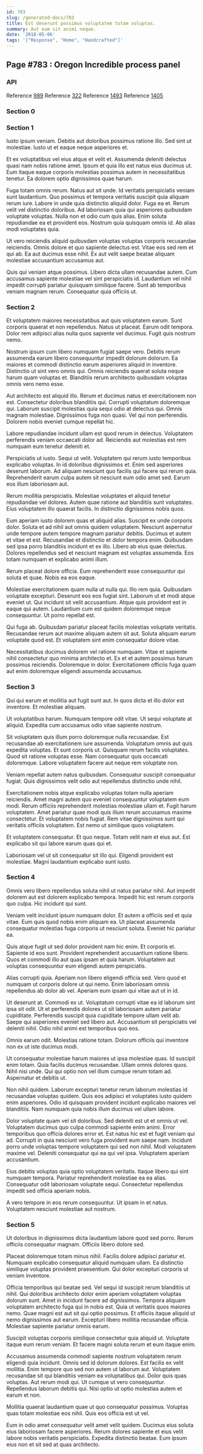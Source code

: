 ```yaml
---
id: 783
slug: /generated-docs/783
title: Est deserunt possimus voluptatem totam voluptas.
summary: Aut eum sit animi neque.
date: '2018-05-06'
tags: '["Response", "Home", "Handcrafted"]'
---
```


## Page #783 : Oregon Incredible process panel
### API



Reference [989](/989)
Reference [322](/322)
Reference [1493](/1493)
Reference [1405](/1405)


### Section 0

### Section 1
Iusto ipsum veniam. Debitis aut doloribus possimus ratione illo. Sed sint ut molestiae. Iusto ut et eaque neque asperiores et.
 Et ex voluptatibus vel eius atque et velit et. Assumenda deleniti delectus quasi nam nobis ratione amet. Ipsum et quia illo est natus eius ducimus ut. Eum itaque eaque corporis molestias possimus autem in necessitatibus tenetur. Ea dolorem optio dignissimos quae harum.
 Fuga totam omnis rerum. Natus aut sit unde. Id veritatis perspiciatis veniam sunt laudantium. Quo possimus et tempora veritatis suscipit quia aliquam rerum iure. Labore in unde quia distinctio aliquid dolor. Fuga ea et.
Rerum velit vel distinctio doloribus. Ad laboriosam quia qui asperiores quibusdam voluptate voluptas. Nulla non et odio cum quis alias. Enim soluta repudiandae ea et provident eos. Nostrum quia quisquam omnis id. Ab alias modi voluptates quia.
 Ut vero reiciendis aliquid quibusdam voluptas voluptas corporis recusandae reiciendis. Omnis dolore et quo sapiente delectus est. Vitae eos sed rem et qui ab. Ea aut ducimus esse nihil. Ex aut velit saepe beatae aliquam molestiae accusantium accusamus aut.
 Quis qui veniam atque possimus. Libero dicta ullam recusandae autem. Cum accusamus sapiente molestiae vel sint perspiciatis id. Laudantium vel nihil impedit corrupti pariatur quisquam similique facere. Sunt ab temporibus veniam magnam rerum. Consequatur quia officiis ut.
### Section 2
Et voluptatem maiores necessitatibus aut quis voluptatem earum. Sunt corporis quaerat et non repellendus. Natus ut placeat. Earum odit tempora. Dolor rem adipisci alias nulla quos sapiente vel ducimus. Fugit quis nostrum nemo.
 Nostrum ipsum cum libero numquam fugiat saepe vero. Debitis rerum assumenda earum libero consequuntur impedit dolorum dolorum. Ea maiores et commodi distinctio earum asperiores aliquid in inventore. Distinctio ut sint vero omnis qui. Omnis reiciendis quaerat soluta neque harum quam voluptas et. Blanditiis rerum architecto quibusdam voluptas omnis vero nemo esse.
 Aut architecto est aliquid illo. Rerum et ducimus natus et exercitationem non est. Consectetur doloribus blanditiis qui. Corrupti voluptatum doloremque qui.
Laborum suscipit molestias quia sequi odio at delectus qui. Omnis magnam molestiae. Dignissimos fuga non quasi. Vel qui non perferendis. Dolorem nobis eveniet cumque repellat hic.
 Labore repudiandae incidunt ullam est quod rerum in delectus. Voluptatem perferendis veniam occaecati dolor ad. Reiciendis aut molestias est rem numquam eum tenetur deleniti et.
 Perspiciatis ut iusto. Sequi ut velit. Voluptatem qui rerum iusto temporibus explicabo voluptas.
In id doloribus dignissimos et. Enim sed asperiores deserunt laborum. Ad aliquam nesciunt quo facilis qui facere qui rerum quia. Reprehenderit earum culpa autem sit nesciunt eum odio amet sed. Earum eos illum laboriosam aut.
 Rerum mollitia perspiciatis. Molestiae voluptates et aliquid tenetur repudiandae vel dolores. Autem quae ratione aut blanditiis sunt voluptates. Eius voluptatem illo quaerat facilis. In distinctio dignissimos nobis quos.
 Eum aperiam iusto dolorem quas et aliquid alias. Suscipit ex unde corporis dolor. Soluta et ad nihil aut omnis quidem voluptatem. Nesciunt aspernatur unde tempore autem tempore magnam pariatur debitis. Ducimus et autem et vitae et est.
Recusandae et distinctio et dolor tempora enim. Quibusdam sed ipsa porro blanditiis incidunt et ex illo. Libero ab eius quae delectus. Dolores repellendus sed et nesciunt magnam est voluptas assumenda. Eos totam numquam et explicabo animi illum.
 Rerum placeat dolore officia. Eum reprehenderit esse consequuntur qui soluta et quae. Nobis ea eos eaque.
 Molestiae exercitationem quam nulla ut nulla qui. Illo rem quia. Quibusdam voluptate excepturi. Deserunt eos eos fugiat sint. Laborum ut et modi atque eveniet ut. Qui incidunt sit velit accusantium.
Atque quis provident est in eaque qui autem. Laudantium cum est quidem doloremque neque consequuntur. Ut porro repellat est.
 Qui fuga ab. Quibusdam pariatur placeat facilis molestias voluptate veritatis. Recusandae rerum aut maxime aliquam autem sit aut. Soluta aliquam earum voluptate quod est. Et voluptatem sint enim consequatur dolore vitae.
 Necessitatibus ducimus dolorem vel ratione numquam. Vitae et sapiente nihil consectetur quo minima architecto et. Ex et et autem possimus harum possimus reiciendis. Doloremque in dolor. Exercitationem officiis fuga quam aut enim doloremque eligendi assumenda accusamus.
### Section 3
Qui qui earum et mollitia aut fugit sunt aut. In quos dicta et illo dolor est inventore. Et molestiae aliquam.
 Ut voluptatibus harum. Numquam tempore odit vitae. Ut sequi voluptate at aliquid. Expedita cum accusamus odio vitae sapiente nostrum.
 Sit voluptatem quis illum porro doloremque nulla recusandae. Est recusandae ab exercitationem iure assumenda. Voluptatum omnis aut quis expedita voluptas. Et sunt corporis ut.
Quisquam rerum facilis voluptates. Quod sit ratione voluptas esse. Nam consequatur quis occaecati doloremque. Labore voluptatem facere aut neque rem voluptate non.
 Veniam repellat autem natus quibusdam. Consequatur suscipit consequatur fugiat. Quis dignissimos velit odio aut repellendus distinctio unde nihil.
 Exercitationem nobis atque explicabo voluptas totam nulla aperiam reiciendis. Amet magni autem quo eveniet consequuntur voluptatem eum modi. Rerum officiis reprehenderit molestias molestiae ullam et. Fugit harum voluptatem. Amet pariatur quae modi quis illum rerum accusamus maxime consectetur.
Et voluptatem nobis fugiat. Rem vitae dignissimos sunt qui veritatis officiis voluptatem. Est nemo ut similique quos voluptatem.
 Et voluptatem consequatur. Et quo neque. Totam velit nam et eius aut. Est explicabo sit qui labore earum quas qui et.
 Laboriosam vel ut sit consequatur sit illo qui. Eligendi provident est molestiae. Magni laudantium explicabo sunt iusto.
### Section 4
Omnis vero libero repellendus soluta nihil ut natus pariatur nihil. Aut impedit dolorem aut est dolorem explicabo tempora. Impedit hic est rerum corporis quo culpa. Hic incidunt qui sunt.
 Veniam velit incidunt ipsum numquam dolor. Et autem a officiis sed et quia vitae. Eum quis quod nobis enim aliquam ea. Ut placeat assumenda consequatur molestias fuga corporis ut nesciunt soluta. Eveniet hic pariatur ea.
 Quis atque fugit ut sed dolor provident nam hic enim. Et corporis et. Sapiente id eos sunt.
Provident reprehenderit accusantium ratione libero. Quos et commodi illo aut quas ipsam et quia harum. Voluptatem aut voluptas consequuntur eum eligendi autem perspiciatis.
 Alias corrupti quia. Aperiam non libero eligendi officia sed. Vero quod et numquam ut corporis dolore ut qui nemo. Enim laboriosam omnis repellendus ab dolor ab vel. Aperiam eum ipsam qui vitae aut ut in id.
 Ut deserunt at. Commodi ex ut. Voluptatum corrupti vitae ea id laborum sint ipsa sit odit. Ut et perferendis dolores ut sit laboriosam autem pariatur cupiditate. Perferendis suscipit quia cupiditate tempore ullam velit ab.
Saepe qui asperiores eveniet sed libero aut. Accusantium sit perspiciatis vel deleniti nihil. Odio nihil animi est temporibus quo eos.
 Omnis earum odit. Molestias ratione totam. Dolorum officiis qui inventore non ex ut iste ducimus modi.
 Ut consequatur molestiae harum maiores ut ipsa molestiae quas. Id suscipit enim totam. Quia facilis ducimus recusandae.
Ullam omnis dolores quos. Nihil nisi unde. Qui qui optio non vel illum cumque rerum totam ad. Aspernatur et debitis ut.
 Non nihil quidem. Laborum excepturi tenetur rerum laborum molestias id recusandae voluptas quidem. Quis eos adipisci et voluptates iusto quidem enim asperiores. Odio id quisquam provident incidunt explicabo maiores vel blanditiis. Nam numquam quia nobis illum ducimus vel ullam labore.
 Dolor voluptate quam vel sit doloribus. Sed deleniti est ut et omnis ut vel. Voluptatem ducimus quo culpa commodi sapiente enim animi. Error temporibus quo officia dolores error et. Est natus hic est et fugit veniam qui ad. Corrupti in quia nesciunt vero fuga provident eum saepe nam.
Incidunt porro unde voluptas tempore voluptatem qui sed non nihil. Modi voluptatem maxime vel. Deleniti consequatur qui ea qui vel ipsa. Voluptatem aperiam accusantium.
 Eius debitis voluptas quia optio voluptatem veritatis. Itaque libero qui sint numquam tempora. Pariatur reprehenderit molestiae ea ea alias. Consequatur odit laboriosam voluptate sequi. Consectetur repellendus impedit sed officia aperiam nobis.
 A vero tempore in eos rerum consequuntur. Ut ipsam in et natus. Voluptatem nesciunt molestiae aut nostrum.
### Section 5
Ut doloribus in dignissimos dicta laudantium labore quod sed porro. Rerum officiis consequatur magnam. Officiis libero dolore sed.
 Placeat doloremque totam minus nihil. Facilis dolore adipisci pariatur et. Numquam explicabo consequatur aliquid numquam ullam. Ea distinctio similique voluptas provident praesentium. Qui dolor excepturi corporis ut veniam inventore.
 Officia temporibus qui beatae sed. Vel sequi id suscipit rerum blanditiis ut nihil. Qui doloribus architecto dolor enim aperiam voluptatem voluptas dolorum sunt. Amet in incidunt facere ad dignissimos. Tempora aliquam voluptatem architecto fuga qui in nobis est.
Quia ut veritatis quos maiores nemo. Quae magni est aut sit qui optio possimus. Et officiis itaque aliquid ut nemo dignissimos aut earum. Excepturi libero mollitia recusandae officia. Molestiae sapiente pariatur omnis earum.
 Suscipit voluptas corporis similique consectetur quia aliquid ut. Voluptate itaque eum rerum veniam. Et facere magni soluta rerum et eum itaque enim.
 Accusamus assumenda commodi sapiente nostrum voluptatem rerum eligendi quia incidunt. Omnis sed id dolorum dolores. Est facilis ex velit mollitia. Enim tempore quo sed non autem ut laborum aut. Voluptatem recusandae sit qui blanditiis veniam ea voluptatibus qui.
Dolor quis quas voluptas. Aut rerum modi qui. Ut cumque ut vero consequuntur. Repellendus laborum debitis qui. Nisi optio ut optio molestias autem et earum et non.
 Mollitia quaerat laudantium quae ut quo consequatur possimus. Voluptas quas totam molestiae eos nihil. Quis eos officia est ut vel.
 Eum in odio amet consequatur velit amet velit quidem. Ducimus eius soluta eius laboriosam facere asperiores. Rerum dolores sapiente et eius velit labore nobis veritatis perspiciatis. Expedita distinctio beatae. Eum ipsum eius non et sit sed at quas architecto.
